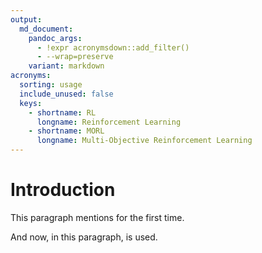 ```yaml
---
output:
  md_document:
    pandoc_args:
      - !expr acronymsdown::add_filter()
      - --wrap=preserve
    variant: markdown
acronyms:
  sorting: usage
  include_unused: false
  keys:
    - shortname: RL
      longname: Reinforcement Learning
    - shortname: MORL
      longname: Multi-Objective Reinforcement Learning
---
```


# Introduction {#intro}

This paragraph mentions \acr{MORL} for the first time.

And now, in this paragraph, \acr{RL} is used.
